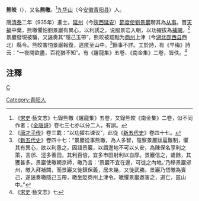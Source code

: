 '''熊皎'''（{{bd|?||?|}}），又名'''熊皦'''。<ref>《[[宋史|宋史]]·藝文志》七錄熊皦《屠龍集》五卷，又錄熊皎《南金集》二卷，似不同作者；《[[全唐詩|全唐詩]]》卷七三七亦以分二人，有誤。</ref>[[九华山|九华山]]（今[[安徽|安徽]][[青阳县|青阳县]]）人。

唐[[清泰|清泰]]二年（935年）進士。[[延州|延州]]（今[[陝西|陝西]][[延安|延安]]）[[節度使|節度使]][[劉景巖|劉景巖]]聘其為[[从事|从事]]。晋[[天福_(后晋)|天福]]中葉，熊皦懼怕劉景巖有異心，以利誘之，说服景岩入朝，以功擢拔為[[補闕|補闕]]。<ref>《[[唐才子传|唐才子传]]》卷三載：“以功擢右谏议”，此從《[[新五代史|新五代史]]》卷四十七。</ref>景巖發現被騙，又誣奏其“隱己玉帶”，熊皎被罷黜为[[商州|商州]]上津（今[[湖北|湖北]][[郧西县|郧西县]]西北）縣令。熊皎害怕景巖報復，逃匿至山中。<ref>《[[新五代史|新五代史]]》卷四十七：“景巖從事熊皦，為人多智，陰察景巖跋扈難制，懼其有異心，欲以利愚之，因語景巖，以謂邊地不可以乆安，為陳保名享利之策，言邠、涇多善田，其利百倍，宜多市田射利以自厚。景巖信之，歲餘，其獲甚多。景巖使皦朝京師，皦乃言：‘景巖不宜在邊，可徙之內地。’乃移景巖邠州，皦入拜補闕，而景巖又徙鎮保義，居未幾，又徙武勝。景巖乃悟皦為賣己，遂誣奏皦隱己玉帶，皦坐貶商州上津令。皦懼景巖邀害之，道亡，匿山中。”</ref>餘事不詳。工於詩，有《早梅》詩云：“一夜開欲盡，百花猶不知”。有《屠龍集》五卷、《南金集》二卷，皆佚。<ref>《[[宋史|宋史]]·藝文志》七</ref>

==注釋==
{{reflist}}
[[category:唐朝官員|C]]
[[Category:青阳人|Category:青阳人]]